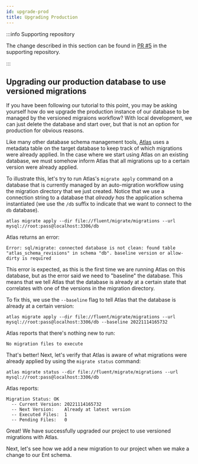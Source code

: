 ```yaml
---
id: upgrade-prod
title: Upgrading Production
---
```



:::info Supporting repository

The change described in this section can be found in
[PR #5](https://github.com/rotemtam/fluent-versioned-migrations-demo/pull/5/files)
in the supporting repository.

:::

## Upgrading our production database to use versioned migrations

If you have been following our tutorial to this point, you may be asking yourself how do we
upgrade the production instance of our database to be managed by the versioned migraions workflow? 
With local development, we can just delete the database and start over, but that is not an option
for production for obvious reasons.

Like many other database schema management tools, [Atlas](https://atlasgo.io) uses a metadata table
on the target database to keep track of which migrations were already applied.
In the case where we start using Atlas on an existing database, we must somehow
inform Atlas that all migrations up to a certain version were already applied.

To illustrate this, let's try to run Atlas's `migrate apply` command on a database
that is currently managed by an auto-migration workflow using the migration directory that we just
created. Notice that we use a connection string to a database that _already has_ the application schema
instantiated (we use the `/db` suffix to indicate that we want to connect to the `db` database).

```text
atlas migrate apply --dir file://fluent/migrate/migrations --url mysql://root:pass@localhost:3306/db
```

Atlas returns an error:

```text
Error: sql/migrate: connected database is not clean: found table "atlas_schema_revisions" in schema "db". baseline version or allow-dirty is required
```

This error is expected, as this is the first time we are running Atlas on this database, but as the error said
we need to "baseline" the database. This means that we tell Atlas that the database is already at a certain state
that correlates with one of the versions in the migration directory.

To fix this, we use the `--baseline` flag to tell Atlas that the database is already at
a certain version:

```text
atlas migrate apply --dir file://fluent/migrate/migrations --url mysql://root:pass@localhost:3306/db --baseline 20221114165732
```

Atlas reports that there's nothing new to run:

```text
No migration files to execute
```

That's better! Next, let's verify that Atlas is aware of what migrations
were already applied by using the `migrate status` command:

```text
atlas migrate status --dir file://fluent/migrate/migrations --url mysql://root:pass@localhost:3306/db
```
Atlas reports:
```text
Migration Status: OK
  -- Current Version: 20221114165732
  -- Next Version:    Already at latest version
  -- Executed Files:  1
  -- Pending Files:   0
```
Great! We have successfully upgraded our project to use versioned migrations with Atlas.

Next, let's see how we add a new migration to our project when we make a change to our
Ent schema.
